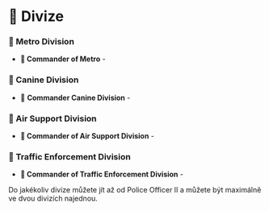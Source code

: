 
# 🔮 Divize

### 🥷 Metro Division

- **🥷 Commander of Metro** -

### 🦮 Canine Division

- 🦮 **Commander Canine Division** -

### 🚁 Air Support Division

- **🚁 Commander of Air Support Division** -

### 🦺 Traffic Enforcement Division

- **🦺 Commander of Traffic Enforcement Division** -

<Callout type="info" emoji="ℹ️">
  Do jakékoliv divize můžete jít až od Police Officer II a můžete být maximálně
  ve dvou divizích najednou.
</Callout>
